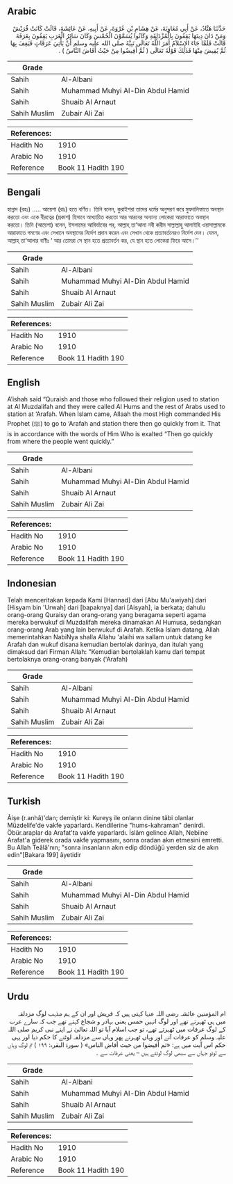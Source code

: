## Arabic


<div dir="rtl" lang="ar" style={{fontSize:'larger',backgroundColor:'#f8f9fa',padding:20}}>
حَدَّثَنَا هَنَّادٌ، عَنْ أَبِي مُعَاوِيَةَ، عَنْ هِشَامِ بْنِ عُرْوَةَ، عَنْ أَبِيهِ، عَنْ عَائِشَةَ، قَالَتْ كَانَتْ قُرَيْشٌ وَمَنْ دَانَ دِينَهَا يَقِفُونَ بِالْمُزْدَلِفَةِ وَكَانُوا يُسَمَّوْنَ الْحُمْسَ وَكَانَ سَائِرُ الْعَرَبِ يَقِفُونَ بِعَرَفَةَ قَالَتْ فَلَمَّا جَاءَ الإِسْلاَمُ أَمَرَ اللَّهُ تَعَالَى نَبِيَّهُ صلى الله عليه وسلم أَنْ يَأْتِيَ عَرَفَاتٍ فَيَقِفَ بِهَا ثُمَّ يُفِيضَ مِنْهَا فَذَلِكَ قَوْلُهُ تَعَالَى ‏(‏ ثُمَّ أَفِيضُوا مِنْ حَيْثُ أَفَاضَ النَّاسُ ‏)‏ ‏.‏
</div>
<div style={{backgroundColor:'#f8f9fa',padding:20, marginBottom: 10}}><table> <thead> <tr> <th>Grade</th> <th></th> </tr> </thead> <tbody> <tr><td>Sahih</td><td>Al-Albani</td></tr><tr><td>Sahih</td><td>Muhammad Muhyi Al-Din Abdul Hamid</td></tr><tr><td>Sahih</td><td>Shuaib Al Arnaut</td></tr><tr><td>Sahih Muslim</td><td>Zubair Ali Zai</td></tr></tbody></table><table> <thead> <tr> <th>References:</th> <th></th> </tr> </thead> <tbody><tr><td>Hadith No</td><td>1910</td></tr><tr><td>Arabic No</td><td>1910</td></tr><tr><td>Reference</td><td>Book 11 Hadith 190</td></tr></tbody></table></div>

## Bengali


<div dir="ltr" lang="bn" style={{fontSize:'larger',backgroundColor:'#f8f9fa',padding:20}}>
হান্নাদ (রহঃ) ..... আয়েশা (রাঃ) হতে বর্ণিত। তিনি বলেন, কুরাইশরা তাদের ধর্মের অনুসরণ করে মুযদালিফাতে অবস্থান করতো এবং একে বীরত্বের (প্রকাশ) হিসাবে আখ্যায়িত করতো আর আরবের অন্যান্য লোকেরা আরাফাতে অবস্থান করতো। তিনি (আয়েশা) বলেন, ইসলামের আবির্ভাবের পর, আল্লাহ্‌ তা‘আলা নবী করীম সাল্লাল্লাহু আলাইহি ওয়াসাল্লামকে আরাফাতে গমণের এবং সেখানে অবস্থানের নির্দেশ প্রদান করেন এবং সেখান থেকে প্রত্যাবর্তনেরও নির্দেশ দেন। যেমন, আল্লাহ্ তা‘আলার বাণীঃ ‘ আর তোমরা সে স্থান হতে প্রত্যাবর্তন কর, যে স্থান হতে লোকেরা ফিরে আসে।’’
</div>
<div style={{backgroundColor:'#f8f9fa',padding:20, marginBottom: 10}}><table> <thead> <tr> <th>Grade</th> <th></th> </tr> </thead> <tbody> <tr><td>Sahih</td><td>Al-Albani</td></tr><tr><td>Sahih</td><td>Muhammad Muhyi Al-Din Abdul Hamid</td></tr><tr><td>Sahih</td><td>Shuaib Al Arnaut</td></tr><tr><td>Sahih Muslim</td><td>Zubair Ali Zai</td></tr></tbody></table><table> <thead> <tr> <th>References:</th> <th></th> </tr> </thead> <tbody><tr><td>Hadith No</td><td>1910</td></tr><tr><td>Arabic No</td><td>1910</td></tr><tr><td>Reference</td><td>Book 11 Hadith 190</td></tr></tbody></table></div>

## English


<div dir="ltr" lang="en" style={{fontSize:'larger',backgroundColor:'#f8f9fa',padding:20}}>
A’ishah said “Quraish and those who followed their religion used to station at Al Muzdalifah and they were called Al Hums and the rest of Arabs used to station at ‘Arafah. When Islam came, Allaah the most High commanded His Prophet (ﷺ) to go to ‘Arafah and station there then go quickly from it. That is in accordance with the words of Him Who is exalted “Then go quickly from where the people went quickly.”
</div>
<div style={{backgroundColor:'#f8f9fa',padding:20, marginBottom: 10}}><table> <thead> <tr> <th>Grade</th> <th></th> </tr> </thead> <tbody> <tr><td>Sahih</td><td>Al-Albani</td></tr><tr><td>Sahih</td><td>Muhammad Muhyi Al-Din Abdul Hamid</td></tr><tr><td>Sahih</td><td>Shuaib Al Arnaut</td></tr><tr><td>Sahih Muslim</td><td>Zubair Ali Zai</td></tr></tbody></table><table> <thead> <tr> <th>References:</th> <th></th> </tr> </thead> <tbody><tr><td>Hadith No</td><td>1910</td></tr><tr><td>Arabic No</td><td>1910</td></tr><tr><td>Reference</td><td>Book 11 Hadith 190</td></tr></tbody></table></div>

## Indonesian


<div dir="ltr" lang="id" style={{fontSize:'larger',backgroundColor:'#f8f9fa',padding:20}}>
Telah menceritakan kepada Kami [Hannad] dari [Abu Mu'awiyah] dari [Hisyam bin 'Urwah] dari [bapaknya] dari [Aisyah], ia berkata; dahulu orang-orang Quraisy dan orang-orang yang beragama seperti agama mereka berwukuf di Muzdalifah mereka dinamakan Al Humusa, sedangkan orang-orang Arab yang lain berwukuf di Arafah. Ketika Islam datang, Allah memerintahkan NabiNya shalla Allahu 'alaihi wa sallam untuk datang ke Arafah dan wukuf disana kemudian bertolak darinya, dan itulah yang dimaksud dari Firman Allah: "Kemudian bertolaklah kamu dari tempat bertolaknya orang-orang banyak ('Arafah)
</div>
<div style={{backgroundColor:'#f8f9fa',padding:20, marginBottom: 10}}><table> <thead> <tr> <th>Grade</th> <th></th> </tr> </thead> <tbody> <tr><td>Sahih</td><td>Al-Albani</td></tr><tr><td>Sahih</td><td>Muhammad Muhyi Al-Din Abdul Hamid</td></tr><tr><td>Sahih</td><td>Shuaib Al Arnaut</td></tr><tr><td>Sahih Muslim</td><td>Zubair Ali Zai</td></tr></tbody></table><table> <thead> <tr> <th>References:</th> <th></th> </tr> </thead> <tbody><tr><td>Hadith No</td><td>1910</td></tr><tr><td>Arabic No</td><td>1910</td></tr><tr><td>Reference</td><td>Book 11 Hadith 190</td></tr></tbody></table></div>

## Turkish


<div dir="ltr" lang="tr" style={{fontSize:'larger',backgroundColor:'#f8f9fa',padding:20}}>
Âişe (r.anhâ)'dan; demiştir ki: Kureyş ile onların dinine tâbi olanlar Müzdelife'de vakfe yaparlardı. Kendilerine "hums-kahraman" denirdi. Öbür.araplar da Arafat'ta vakfe yaparlardı. İslâm gelince Allah, Nebiine Arafat'a giderek orada vakfe yapmasını, sonra oradan akın etmesini emretti. Bu Allah Teâlâ'nın; "sonra insanların akın edip döndüğü yerden siz de akın edin"[Bakara 199] âyetidir
</div>
<div style={{backgroundColor:'#f8f9fa',padding:20, marginBottom: 10}}><table> <thead> <tr> <th>Grade</th> <th></th> </tr> </thead> <tbody> <tr><td>Sahih</td><td>Al-Albani</td></tr><tr><td>Sahih</td><td>Muhammad Muhyi Al-Din Abdul Hamid</td></tr><tr><td>Sahih</td><td>Shuaib Al Arnaut</td></tr><tr><td>Sahih Muslim</td><td>Zubair Ali Zai</td></tr></tbody></table><table> <thead> <tr> <th>References:</th> <th></th> </tr> </thead> <tbody><tr><td>Hadith No</td><td>1910</td></tr><tr><td>Arabic No</td><td>1910</td></tr><tr><td>Reference</td><td>Book 11 Hadith 190</td></tr></tbody></table></div>

## Urdu


<div dir="rtl" lang="ur" style={{fontSize:'larger',backgroundColor:'#f8f9fa',padding:20}}>
ام المؤمنین عائشہ رضی اللہ عنہا کہتی ہیں کہ قریش اور ان کے ہم مذہب لوگ مزدلفہ میں ہی ٹھہرتے تھے اور لوگ انہیں حمس یعنی بہادر و شجاع کہتے تھے جب کہ سارے عرب کے لوگ عرفات میں ٹھہرتے تھے، تو جب اسلام آیا تو اللہ تعالیٰ نے اپنے نبی کریم صلی اللہ علیہ وسلم کو عرفات آنے اور وہاں ٹھہرنے پھر وہاں سے مزدلفہ لوٹنے کا حکم دیا اور یہی حکم اس آیت میں ہے: «‏‏‏‏ثم أفيضوا من حيث أفاض الناس» ( سورۃ البقرہ: ۱۹۹ ) تم لوگ وہاں سے لوٹو جہاں سے سبھی لوگ لوٹتے ہیں – یعنی عرفات سے ۔
</div>
<div style={{backgroundColor:'#f8f9fa',padding:20, marginBottom: 10}}><table> <thead> <tr> <th>Grade</th> <th></th> </tr> </thead> <tbody> <tr><td>Sahih</td><td>Al-Albani</td></tr><tr><td>Sahih</td><td>Muhammad Muhyi Al-Din Abdul Hamid</td></tr><tr><td>Sahih</td><td>Shuaib Al Arnaut</td></tr><tr><td>Sahih Muslim</td><td>Zubair Ali Zai</td></tr></tbody></table><table> <thead> <tr> <th>References:</th> <th></th> </tr> </thead> <tbody><tr><td>Hadith No</td><td>1910</td></tr><tr><td>Arabic No</td><td>1910</td></tr><tr><td>Reference</td><td>Book 11 Hadith 190</td></tr></tbody></table></div>